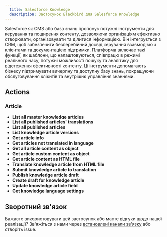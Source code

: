 ```yaml
---
  title: Salesforce Knowledge
  description: Застосунок Blackbird для Salesforce Knowledge
---
```


<LinkCard title="Переглянути на Github" target="_blank" href="https://github.com/bb-io/SalesforceKnowledge" icon="github" />

Salesforce як CMS або база знань пропонує потужні інструменти для керування та поширення контенту, дозволяючи організаціям ефективно створювати, організовувати та ділитися інформацією. Він інтегрується з CRM, щоб забезпечити безперебійний досвід керування взаємодією з клієнтами та документацією підтримки. Платформа включає такі функції, як шаблони, що налаштовуються, співпрацю в режимі реального часу, потужні можливості пошуку та аналітику для відстеження ефективності контенту. Ці інструменти допомагають бізнесу підтримувати вичерпну та доступну базу знань, покращуючи обслуговування клієнтів та внутрішнє управління знаннями.

## Actions

### Article

- **List all master knowledge articles**
- **List all published articles' translations**
- **List all published articles**
- **List knowledge article versions**
- **Get article info**
- **Get articles not translated in language**
- **Get all article content as object**
- **Get article custom content as object**
- **Get article content as HTML file**
- **Translate knowledge article from HTML file**
- **Submit knowledge article to translation**
- **Publish knowledge article draft**
- **Create draft for knowledge article**
- **Update knowledge article field**
- **Get knowledge language settings**

## Зворотний зв'язок

Бажаєте використовувати цей застосунок або маєте відгуки щодо нашої реалізації? Зв'яжіться з нами через [встановлені канали зв'язку](https://www.blackbird.io/) або створіть issue.